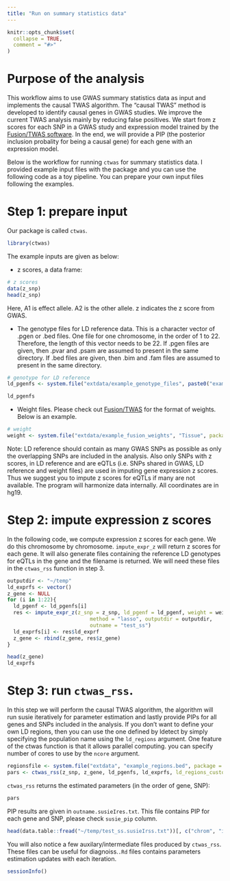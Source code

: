 ```yaml
---
title: "Run on summary statistics data"
---
```


```r
knitr::opts_chunk$set(
  collapse = TRUE,
  comment = "#>"
)
```
# Purpose of the analysis

This workflow aims to use GWAS summary statistics data as input and implements the causal TWAS algorithm.  The "causal TWAS" method is developed to identify causal genes in GWAS studies. We improve the current TWAS analysis mainly by reducing false positives. We start from z scores for each SNP in a GWAS study and expression model trained by the [Fusion/TWAS software](http://gusevlab.org/projects/fusion/). In the end, we will provide a PIP (the posterior inclusion probality for being a causal gene) for each gene with an expression model. 

Below is the workflow for running `ctwas` for summary statistics data. I provided example input files with the package and you can use the following code as a toy pipeline. You can prepare your own input files following the examples. 

# Step 1: prepare input

Our package is called `ctwas`.

```r
library(ctwas)
```

The example inputs are given as below:

* z scores, a data frame:

```r
# z scores
data(z_snp)
head(z_snp)
```
Here, A1 is effect allele. A2 is the other allele. z indicates the z score from GWAS.

* The genotype files for LD reference data. This is a character vector of .pgen or .bed files. One file for one chromosome, in the order of 1 to 22. Therefore, the length of this vector needs to be 22. If .pgen files are given, then .pvar and .psam are assumed to present in the same directory. If .bed files are given, then .bim and .fam files are assumed to present in the same directory.
```r
# genotype for LD reference
ld_pgenfs <- system.file("extdata/example_genotype_files", paste0("example_chr", 1:22, ".pgen"), package = "ctwas")

ld_pgenfs
```

* Weight files. Please check out [Fusion/TWAS](http://gusevlab.org/projects/fusion/#computing-your-own-functional-weights) for the format of weights. Below is an example.
```r
# weight
weight <- system.file("extdata/example_fusion_weights", "Tissue", package = "ctwas")
```

Note: LD reference should contain as many GWAS SNPs as possible as only the overlapping SNPs are included in the analysis. Also only SNPs with z scores, in LD reference and are eQTLs (i.e. SNPs shared in GWAS, LD reference and weight files) are used in imputing gene expression z scores. Thus we suggest you to impute z scores for eQTLs if many are not available. The program will harmonize data internally. All coordinates are in hg19.


# Step 2: impute expression z scores
In the following code, we compute expression z scores for each gene. We do this chromosome by chromosome. `impute_expr_z` will return z scores for each gene. It will also generate files containing the reference LD genotypes for eQTLs in the gene and the filename is returned. We will need these files in the `ctwas_rss` function in step 3.
```r
outputdir <- "~/temp"
ld_exprfs <- vector()
z_gene <- NULL
for (i in 1:22){
  ld_pgenf <- ld_pgenfs[i]
  res <- impute_expr_z(z_snp = z_snp, ld_pgenf = ld_pgenf, weight = weight,
                           method = "lasso", outputdir = outputdir,
                           outname = "test_ss")
  ld_exprfs[i] <- res$ld_exprf
  z_gene <- rbind(z_gene, res$z_gene)
}

head(z_gene)
ld_exprfs
```

# Step 3: run `ctwas_rss`. 
In this step we will perform the causal TWAS algorithm, the algorithm will run susie iteratively for parameter estimation and lastly provide PIPs for all genes and SNPs included in the analysis. If you don't want to define your own LD regions, then you can use the one defined by ldetect by simply specifying the population name using the `ld_regions` argument. One feature of the ctwas function is that it allows parallel computing. you can specify number of cores to use by the `ncore` argument. 

```r
regionsfile <- system.file("extdata", "example_regions.bed", package = "ctwas")
pars <- ctwas_rss(z_snp, z_gene, ld_pgenfs, ld_exprfs, ld_regions_custom = regionsfile, trim_z_prop = 1, trim_z_value = 0, max_snp_region = 100, outputdir = outputdir, outname = "test_ss", ncore = 1)
```

`ctwas_rss` returns the estimated parameters (in the order of gene, SNP):

```r
pars
```

PIP results are given in `outname.susieIres.txt`. This file contains PIP for each gene and SNP, please check `susie_pip` column. 

```r
head(data.table::fread("~/temp/test_ss.susieIrss.txt"))[, c("chrom", "id", "pos", "type", "susie_pip")]
```

You will also notice a few auxilary/intermediate files produced by `ctwas_rss`. These files can be useful for diagnoiss.`.Rd` files contains parameters estimation updates with each iteration.

```r
sessionInfo()
```
